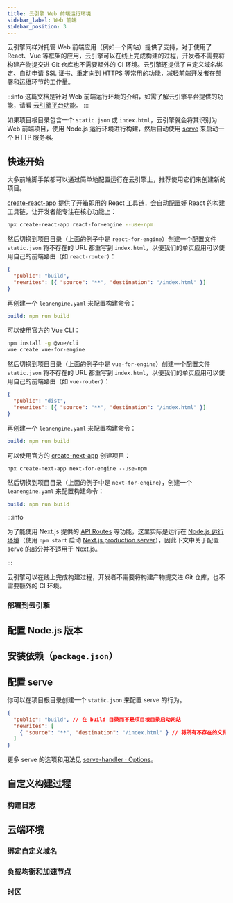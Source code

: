 ```yaml
---
title: 云引擎 Web 前端运行环境
sidebar_label: Web 前端
sidebar_position: 3
---
```



云引擎同样对托管 Web 前端应用（例如一个网站）提供了支持，对于使用了 React、Vue 等框架的应用，云引擎可以在线上完成构建的过程，开发者不需要将构建产物提交进 Git 仓库也不需要额外的 CI 环境。云引擎还提供了自定义域名绑定、自动申请 SSL 证书、重定向到 HTTPS 等常用的功能，减轻前端开发者在部署和运维环节的工作量。

:::info
这篇文档是针对 Web 前端运行环境的介绍，如需了解云引擎平台提供的功能，请看 [云引擎平台功能](/sdk/engine/deploy/platform)。
:::

如果项目根目录包含一个 `static.json` 或 `index.html`，云引擎就会将其识别为 Web 前端项目，使用 Node.js 运行环境进行构建，然后自动使用 [serve](https://www.npmjs.com/package/serve) 来启动一个 HTTP 服务器。

## 快速开始

大多前端脚手架都可以通过简单地配置运行在云引擎上，推荐使用它们来创建新的项目。

<Tabs>
<TabItem value='react' label='React' default>

[create-react-app](https://create-react-app.dev/) 提供了开箱即用的 React 工具链，会自动配置好 React 的构建工具链，让开发者能专注在核心功能上：

```sh
npx create-react-app react-for-engine --use-npm
```

然后切换到项目目录（上面的例子中是 `react-for-engine`）创建一个配置文件 `static.json` 将不存在的 URL 都重写到 `index.html`，以便我们的单页应用可以使用自己的前端路由（如 `react-router`）：

```json title='static.json'
{
  "public": "build",
  "rewrites": [{ "source": "**", "destination": "/index.html" }]
}
```

再创建一个 `leanengine.yaml` 来配置构建命令：

```yaml title='leanengine.yaml'
build: npm run build
```

</TabItem>
<TabItem value='vue' label='Vue'>

可以使用官方的 [Vue CLI](https://cli.vuejs.org/)：

```sh
npm install -g @vue/cli
vue create vue-for-engine
```

然后切换到项目目录（上面的例子中是 `vue-for-engine`）创建一个配置文件 `static.json` 将不存在的 URL 都重写到 `index.html`，以便我们的单页应用可以使用自己的前端路由（如 `vue-router`）：

```json title='static.json'
{
  "public": "dist",
  "rewrites": [{ "source": "**", "destination": "/index.html" }]
}
```

再创建一个 `leanengine.yaml` 来配置构建命令：

```yaml title='leanengine.yaml'
build: npm run build
```

</TabItem>
<TabItem value='nextjs' label='Next.js'>

可以使用官方的 [create-next-app](https://nextjs.org/docs/api-reference/create-next-app) 创建项目：

```
npx create-next-app next-for-engine --use-npm
```

然后切换到项目目录（上面的例子中是 `next-for-engine`），创建一个 `leanengine.yaml` 来配置构建命令：

```yaml title='leanengine.yaml'
build: npm run build
```

:::info

为了能使用 Next.js 提供的 [API Routes](https://nextjs.org/docs/api-routes/introduction) 等功能，这里实际是运行在 [Node.js 运行环境](/sdk/engine/deploy/nodejs/)（使用 `npm start` 启动 [Next.js production server](https://nextjs.org/docs/api-reference/cli#production)），因此下文中关于配置 serve 的部分并不适用于 Next.js。

:::

</TabItem>
</Tabs>

云引擎可以在线上完成构建过程，开发者不需要将构建产物提交进 Git 仓库，也不需要额外的 CI 环境。

### 部署到云引擎

<QuickStartDeploy />

## 配置 Node.js 版本

<NodejsSetupRuntime />

## 安装依赖（`package.json`）

<NodejsSetupDependencies />

## 配置 serve

你可以在项目根目录创建一个 `static.json` 来配置 serve 的行为。

```json title='static.json'
{
  "public": "build", // 在 build 目录而不是项目根目录启动网站
  "rewrites": [
    { "source": "**", "destination": "/index.html" } // 将所有不存在的文件的请求重定向到 index.html（适用大部分单页面应用）
  ]
}
```

更多 serve 的选项和用法见 [serve-handler · Options](https://github.com/vercel/serve-handler#options)。

## 自定义构建过程

<BuildingScripts />

### 构建日志

<BuildingBuildLogs />

## 云端环境

### 绑定自定义域名

<CloudCustomDomain />

### 负载均衡和加速节点

<CloudLoadBalancer only="nodejs" noClientInfo={true} />

### 时区

<CloudTimezone />
